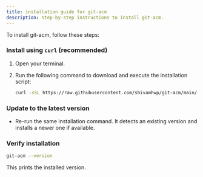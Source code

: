 ```yaml
---
title: installation guide for git-acm
description: step-by-step instructions to install git-acm.
---
```



To install git-acm, follow these steps:

### Install using `curl` (recommended)

<Steps>

1. Open your terminal.
2. Run the following command to download and execute the installation script:

   ```bash
   curl -sSL https://raw.githubusercontent.com/shivamhwp/git-acm/main/install.sh | sh
   ```

</Steps>

### Update to the latest version

- Re-run the same installation command. It detects an existing version and installs a newer one if available.

### Verify installation

```bash
git-acm --version
```

This prints the installed version.
